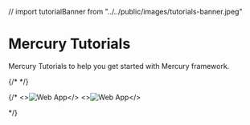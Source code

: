 // import tutorialBanner from "../../public/images/tutorials-banner.jpeg"


# Mercury Tutorials

Mercury Tutorials to help you get started with Mercury framework.

<Cards>
  <Card icon={webAppIcon} title="Create Web App" href="/tutorials/web-app-python-jupyter-notebook"/>
  <Card icon={reportIcon} title="Create Report" href="/tutorials/report-python-jupyter-notebook"/>
  <Card icon={dashboardIcon} title="Create Dashboard" href="/tutorials/dashboard-python-jupyter-notebook"/>
  <Card icon={websiteIcon} title="Create Website" href="/tutorials/website-python-jupyter-notebook"/>
  <Card icon={presentationIcon} title="Create Presentation" href="/tutorials/presentation-python-jupyter-notebook"/>
  <Card icon={squareNumberIcon} title="Vega-Altair Dashboard" href="/tutorials/vega-altair-dashboard"/>
</Cards>

{/* <Screenshot src={tutorialBanner} width="100%" alt="Inspiration for your projects" full={false}/>   */}



{/* <Cards num={2}>
  <Card
    image
    arrow
    title="Create Web App"
    href="/tutorials/web-app-python-jupyter-notebook/">
    <>![Web App](/images/hello-world-app-3.png)</>
  </Card>
  <Card
    image
    arrow
    title="Create Website"
    href="/tutorials/website-python-jupyter-notebook/">
    <>![Web App](/images/static-notebook-app.png)</>
  </Card>
  
</Cards> */}
